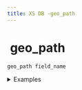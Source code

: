 ```yaml
---
title: XS DB -geo_path
---
```


# <img src="../assets/docuBadge (11).png" alt="" data-size="line"> geo\_path <a href="#xs-geo_path" id="xs-geo_path"></a>

`geo_path field_name`

<details>

<summary>Examples</summary>

```javascript
geo_path route        // A path field for route tracking
geo_path trail       // A path field for hiking trails
geo_path boundary    // A path field for boundary lines
```

</details>
